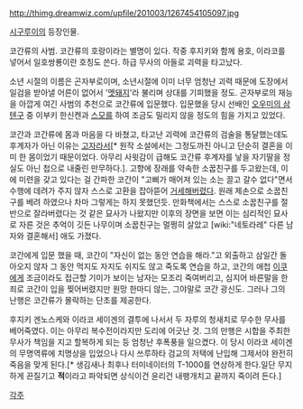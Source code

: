 http://thimg.dreamwiz.com/upfile/201003/1267454105097.jpg

[[시구루이]]의 등장인물.

코간류의 사범. 코간류의 호랑이라는 별명이 있다. 작중 후지키와 함께 용호, 이라코를 넣어서 일호쌍룡이란 호칭도 쓴다. 하급 무사의 아들로 괴력을 타고났다.

소년 시절의 이름은 곤자부로이며, 소년시절에 이미 너무 엄청난 괴력 때문에 도장에서 일검을 받아낼 어른이 없어서 '[[멧돼지]]'라 불리며 상대를 기피했을 정도. 곤자부로의 재능을 아깝게 여긴 사범의 추천으로 코간류에 입문했다. 입문했을 당시 선배인 [[오우미의 삼텐구]] 중 이부키 한신켄과 [[스모]]를 하여 조금도 밀리지 않을 정도의 힘을 가지고 있었다.

코간과 코간류에 몸과 마음을 다 바쳤고, 타고난 괴력에 코간류의 검술을 통달했는데도 후계자가 아닌 이유는 [[고자]]라서[* 원작 소설에서는 그정도까진 아니고 단순히 결혼을 이미 한 몸이었기 때문이었다. 아무리 사윗감이 급해도 코간류 후계자를 낳을 자기딸을 정실도 아닌 첩으로 내줄린 만무하다.]. 고향에 장래를 약속한 소꿉친구를 두고왔는데, 이에 미련을 갖고 있다는 걸 간파한 코간이 "고삐가 매어져 있는 소는 끌고 갈수 없다"면서 수행에 데려가 주지 않자 스스로 고환을 잡아뜯어 [[거세]]해버렸다. 원래 제손으로 소꿉친구를 베려 하였으나 차마 그렇게는 하지 못했던듯. 만화책에서는 스스로 소꿉친구를 절반으로 잘라버렸다는 것 같은 묘사가 나왔지만 이후의 장면을 보면 이는 심리적인 묘사로 자른 것은 추억이 깃든 나무이며 소꿉친구는 멀쩡히 살았고 [wiki:"네토라레" 다른 남자와 결혼해서] 애도 가졌다.

코간에게 입문 했을 때, 코간이 "자신이 없는 동안 연습을 해라."고 외출하고 삼일간 돌아오지 않자 그 동안 먹지도 자지도 쉬지도 않고 죽도록 연습을 하고, 코간의 애첩 [[이쿠]]에게 조금이라도 접근할 기미가 보이는 남자는 모조리 죽여버리고, 심지어 바른말을 한 죄로 코간이 입을 찢어버렸지만 원망 한마디 않는, 그야말로 코간 광신도. 그러나 그의 난행은 코간류가 몰락하는 단초를 제공한다.

후지키 겐노스케와 이라코 세이겐의 결투에 나서서 두 자루의 청새치로 무수한 무사를 베어죽였다. 이는 아무리 복수전이라지만 도리에 어긋난 것. 그의 만행은 시합을 주최한 무사가 책임을 지고 할복하게 되는 등 엄청난 후폭풍을 일으켰다. 이 당시 이라코 세이겐의 무명역류에 치명상을 입었으나 다시 쓰루하타 검교의 저택에 난입해 그제서야 완전히 죽음을 맞게 된다.[* 생김새나 최후나 터미네이터의 T-1000를 연상하게 한다.일단 무지하게 끈질기고 '''적'''이라고 파악되면 상식이건 윤리건 내팽개치고 끝까지 죽이려 든다.] 

[[각주]]
